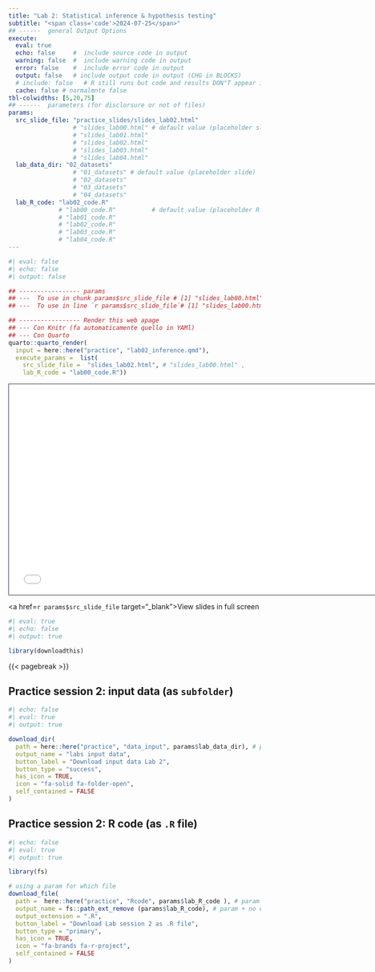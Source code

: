 ```yaml
---
title: "Lab 2: Statistical inference & hypothesis testing"
subtitle: "<span class='code'>2024-07-25</span>"
## ------  general Output Options
execute:     
  eval: true
  echo: false     #  include source code in output
  warning: false  #  include warning code in output
  error: false    #  include error code in output
  output: false   # include output code in output (CHG in BLOCKS)
  # include: false   # R still runs but code and results DON"T appear in output  
  cache: false # normalmnte false
tbl-colwidths: [5,20,75]
## ------  parameters (for disclorsure or not of files)
params:
  src_slide_file: "practice_slides/slides_lab02.html" 
                  # "slides_lab00.html" # default value (placeholder slide)
                  # "slides_lab01.html"
                  # "slides_lab02.html"
                  # "slides_lab03.html"
                  # "slides_lab04.html"
  lab_data_dir: "02_datasets"
                  # "01_datasets" # default value (placeholder slide)
                  # "02_datasets"
                  # "03_datasets"
                  # "04_datasets"
  lab_R_code: "lab02_code.R"           
              # "lab00_code.R"          # default value (placeholder R code)
              # "lab01_code.R"
              # "lab02_code.R"
              # "lab03_code.R"
              # "lab04_code.R"
---
```


```r
#| eval: false
#| echo: false
#| output: false

## ----------------- params 
## ---  To use in chunk params$src_slide_file # [1] "slides_lab00.html"
## ---  To use in line `r params$src_slide_file`# [1] "slides_lab00.html"

## ----------------- Render this web apage 
## --- Con Knitr (fa automaticamente quello in YAMl)
## --- Con Quarto 
quarto::quarto_render(
  input = here::here("practice", "lab02_inference.qmd"),
  execute_params =  list(
    src_slide_file =  "slides_lab02.html", # "slides_lab00.html" ,
    lab_R_code = "lab00_code.R"))
```


<!-- 1/2 DIAPOSITIVA WIDE (16:9) # param -->
```{=html}
<iframe class="slide-deck" src= `r params$src_slide_file` height="420" width="747" style="border: 1px solid #2e3846;"></iframe>
```

<!-- <!-- 2/2 DIAPOSITIVA STD (4:3) -->
<!-- ```{=html} -->
<!-- <iframe class="slide-deck" src= params$src_slide_file height="420" width="565" style="border: 1px solid #2e3846;"></iframe> -->
<!-- ``` -->

<!-- # param -->
<a href=`r params$src_slide_file` target="_blank">View slides in full screen</a>


\pagebreak

```r
#| eval: true
#| echo: false
#| output: true

library(downloadthis)
```

{{< pagebreak >}}

## Practice session 2: input data (as `subfolder`)
<!-- #| output: false  -->
```r
#| echo: false
#| eval: true
#| output: true

download_dir(
  path = here::here("practice", "data_input", params$lab_data_dir), # param
  output_name = "labs input data",
  button_label = "Download input data Lab 2",
  button_type = "success",
  has_icon = TRUE,
  icon = "fa-solid fa-folder-open",
  self_contained = FALSE
)
```


## Practice session 2: R code (as `.R` file)

<!-- #| output: false  -->
```r
#| echo: false
#| eval: true
#| output: true

library(fs) 

# using a param for which file 
download_file(
  path =  here::here("practice", "Rcode", params$lab_R_code ), # param
  output_name = fs::path_ext_remove (params$lab_R_code), # param + no extension.... 
  output_extension = ".R",  
  button_label = "Download Lab session 2 as .R file",
  button_type = "primary",
  has_icon = TRUE,
  icon = "fa-brands fa-r-project",
  self_contained = FALSE
)
```

<!-- ![](../images/coming_soon.png) -->
